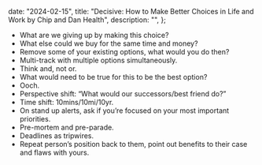 
  date: "2024-02-15",
  title:
    "Decisive: How to Make Better Choices in Life and Work by Chip and Dan Health",
  description: "",
};


- What are we giving up by making this choice?
- What else could we buy for the same time and money?
- Remove some of your existing options, what would you do then?
- Multi-track with multiple options simultaneously.
- Think and, not or.
- What would need to be true for this to be the best option?
- Ooch.
- Perspective shift: “What would our successors/best friend do?”
- Time shift: 10mins/10mi/10yr.
- On stand up alerts, ask if you’re focused on your most important priorities.
- Pre-mortem and pre-parade.
- Deadlines as tripwires.
- Repeat person’s position back to them, point out benefits to their case and flaws with yours.

